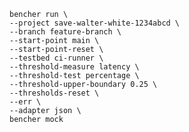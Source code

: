 ```
bencher run \
--project save-walter-white-1234abcd \
--branch feature-branch \
--start-point main \
--start-point-reset \
--testbed ci-runner \
--threshold-measure latency \
--threshold-test percentage \
--threshold-upper-boundary 0.25 \
--thresholds-reset \
--err \
--adapter json \
bencher mock
```
